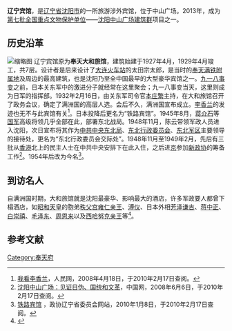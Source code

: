 '''辽宁宾馆'''，是[[辽宁省|辽宁省]][[沈阳市|沈阳市]]的一所旅游涉外宾馆，位于中山广场。2013年，成为[[第七批全国重点文物保护单位|第七批全国重点文物保护单位]]——[[沈阳中山广场建筑群|沈阳中山广场建筑群]]项目之一。

==历史沿革==
{{文物保护单位
| 级别 = 全国
| 名称 = 沈阳中山广场建筑群<br /><span style="font-size:smaller;">大和旅馆旧址</span>
| 图片 = [[File:Yamato_Hotel_Mukden.jpg|260px]]
| 说明 = 奉天大和旅馆
| 编号 = 7-1669
| 分类 = 近现代重要史迹及代表性建筑
| 时代 = [[中華民國|民国]]
| 所在 = [[辽宁省|辽宁省]][[沈阳市|沈阳市]][[和平区_(沈阳市)|和平区]]
| 登录 = 2013年3月5日
}}
[[File:Yamato_Hotel_(Mukden)_Logo.jpg|缩略图]]
辽宁宾馆原为'''奉天大和旅馆'''，建筑始建于1927年4月，1929年4月竣工，共7层。设计者是后来设计了[[大连站|大连火车站]]的太田宗太郎，是当时的[[奉天满铁附属地|奉天满铁附属地]]及周边的最高建筑，也是沈阳乃至全中国最早的大型豪华宾馆之一。[[九一八事变|九一八事变]]之前，日本关东军中的激进分子就经常在这里聚会；九一八事变当天，这里则成为日军的指挥部。1932年2月16日，由关东军司令官[[本庄繁|本庄繁]]主持，在大和旅馆召开了政务会议，确定了满洲国的高层人选。会后不久，满洲国宣布成立。[[李香兰|李香兰]]的发迹也无不与此宾馆有关<ref>[http://society.people.com.cn/GB/8217/7138489.html 我看李香兰]，人民网，2008年4月18日，于2010年2月17日查阅。</ref>。日本投降后更名为“铁路宾馆”。1945年8月，[[蒋介石|蒋介石]]等[[国民革命军|国军]]高级将领几乎全部在此，部署东北战局。1948年11月，陈云带领军政人员进入沈阳，次日宣布将其作为[[中共中央|中共中央]][[东北局|东北局]]、[[東北行政委員會_(1946年－1949年)|东北行政委员会]]、[[东北军区|东北军区]]主要领导的接待处，更名为“东北行政委员会交际处”。1948年11月至1949年2月，先后有三批从[[香港|香港]]北上的民主人士在中共中央安排下在此入住，之后进[[北京|京]]参加[[新政协|新政协]]的筹备工作<ref>[http://www.china.com.cn/book/txt/2008-06/06/content_15662864.htm 沈阳中山广场：见证日伪、国统和文革]，中国网，2008年6月6日，于2010年2月17日查阅。</ref>。1954年后改为今名<ref>[http://www.lnzx.gov.cn/Newspapers/wstd/2010-1-8/Article_9738.shtml 铁路宾馆] {{Wayback|url=http://www.lnzx.gov.cn/Newspapers/wstd/2010-1-8/Article_9738.shtml |date=20160310120849 }}，政协辽宁省委员会网站，2010年1月8日，于2010年2月17日查阅。</ref>。

==到访名人==
自满洲国时期，大和旅馆就是沈阳最豪华、影响最大的酒店，许多军政要人都曾下榻酒店，如[[昭和天皇|昭和天皇]]的胞弟[[秩父宫雍仁亲王|秩父宫雍仁亲王]]、[[溥仪|溥仪]]、日本外相[[芳泽谦吉|芳泽谦吉]]、[[蒋中正|蒋中正]]、[[白崇禧|白崇禧]]、[[毛泽东|毛泽东]]、[[周恩来|周恩来]]以及[[西哈努克亲王|西哈努克亲王]]等<ref name="沈城文化教育百年积淀">{{cite web| author=| url=http://www.zgdazxw.com.cn/culture/2014-05/19/content_47300.htm| title=承载八十余年历史记忆的辽宁宾馆| publisher=中国档案| date=| accessdate=2022-01-16}}</ref>。

==参考文献==
{{reflist}}
{{沈阳近代历史文化专题}}

[[Category:奉天府|Category:奉天府]]